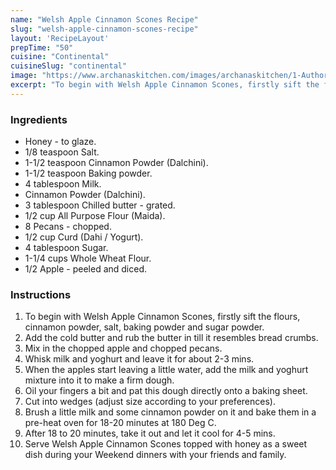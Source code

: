 ---
name: "Welsh Apple Cinnamon Scones Recipe"
slug: "welsh-apple-cinnamon-scones-recipe"
layout: 'RecipeLayout'
prepTime: "50"
cuisine: "Continental"
cuisineSlug: "continental"
image: "https://www.archanaskitchen.com/images/archanaskitchen/1-Author/Kalyani_Srinath/Welsh_Apple_Cinnamon_Scones.jpg"
excerpt: "To begin with Welsh Apple Cinnamon Scones, firstly sift the flours, cinnamon powder, salt, baking powder and sugar powder"
---

### Ingredients

- Honey - to glaze.
- 1/8 teaspoon Salt.
- 1-1/2 teaspoon Cinnamon Powder (Dalchini).
- 1-1/2 teaspoon Baking powder.
- 4 tablespoon Milk.
- Cinnamon Powder (Dalchini).
- 3 tablespoon Chilled butter - grated.
- 1/2 cup All Purpose Flour (Maida).
- 8 Pecans - chopped.
- 1/2 cup Curd (Dahi / Yogurt).
- 4 tablespoon Sugar.
- 1-1/4 cups Whole Wheat Flour.
- 1/2 Apple - peeled and diced.

### Instructions

1. To begin with Welsh Apple Cinnamon Scones, firstly sift the flours, cinnamon powder, salt, baking powder and sugar powder.
1. Add the cold butter and rub the butter in till it resembles bread crumbs.
1. Mix in the chopped apple and chopped pecans.
1. Whisk milk and yoghurt and leave it for about 2-3 mins.
1. When the apples start leaving a little water, add the milk and yoghurt mixture into it to make a firm dough.
1. Oil your fingers a bit and pat this dough directly onto a baking sheet.
1. Cut into wedges (adjust size according to your preferences).
1. Brush a little milk and some cinnamon powder on it and bake them in a pre-heat oven for 18-20 minutes at 180 Deg C.
1. After 18 to 20 minutes, take it out and let it cool for 4-5 mins.
1. Serve Welsh Apple Cinnamon Scones topped with honey as a sweet dish during your Weekend dinners with your friends and family.
